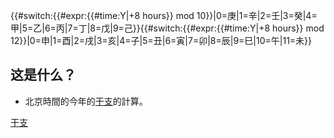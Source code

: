 <onlyinclude>{{#switch:{{#expr:{{#time:Y|+8 hours}} mod 10}}|0=庚|1=辛|2=壬|3=癸|4=甲|5=乙|6=丙|7=丁|8=戊|9=己}}{{#switch:{{#expr:{{#time:Y|+8 hours}} mod 12}}|0=申|1=酉|2=戌|3=亥|4=子|5=丑|6=寅|7=卯|8=辰|9=巳|10=午|11=未}}</onlyinclude>

== 这是什么？ ==
*北京時間的今年的[[干支]]的計算。


[[category:中国時間計算模板|干支]]
</noinclude>
